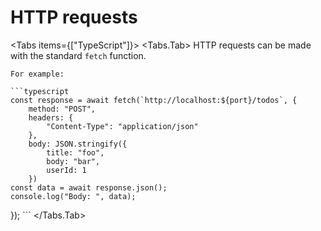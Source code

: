 
# HTTP requests

<Tabs items={["TypeScript"]}>
<Tabs.Tab>
    HTTP requests can be made with the standard `fetch` function.

    For example:

    ```typescript
    const response = await fetch(`http://localhost:${port}/todos`, {
        method: "POST",
        headers: {
            "Content-Type": "application/json"
        },
        body: JSON.stringify({
            title: "foo",
            body: "bar",
            userId: 1
        })
    const data = await response.json();
    console.log("Body: ", data);
});
    ```
</Tabs.Tab>
</Tabs>
